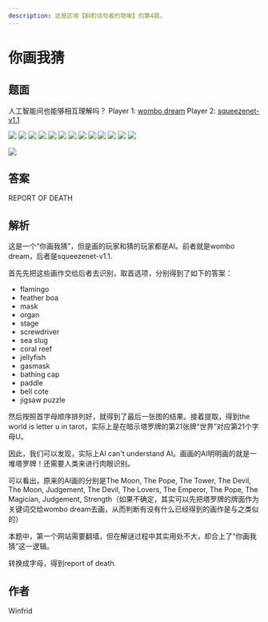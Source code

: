 ```yaml
---
description: 这是区域【斟酌词句者的隐喻】的第4题。
---
```


# 你画我猜

## 题面

人工智能间也能够相互理解吗？
Player 1: [wombo dream](https://www.wombo.art/)
Player 2: [squeezenet-v1.1](https://transcranial.github.io/keras-js/#/squeezenet-v1.1)


![](./04-ni-hua-wo-cai.assets/image_1.webp) ![](./04-ni-hua-wo-cai.assets/image_2.webp) ![](./04-ni-hua-wo-cai.assets/image_3.webp) ![](./04-ni-hua-wo-cai.assets/image_4.webp) ![](./04-ni-hua-wo-cai.assets/image_5.webp) ![](./04-ni-hua-wo-cai.assets/image_6.webp) ![](./04-ni-hua-wo-cai.assets/image_7.webp) ![](./04-ni-hua-wo-cai.assets/image_8.webp) ![](./04-ni-hua-wo-cai.assets/image_9.webp) ![](./04-ni-hua-wo-cai.assets/image_10.webp) ![](./04-ni-hua-wo-cai.assets/image_11.webp) ![](./04-ni-hua-wo-cai.assets/image_12.webp) ![](./04-ni-hua-wo-cai.assets/image_13.webp)

![](./04-ni-hua-wo-cai.assets/image_14.webp)

## 答案

REPORT OF DEATH

## 解析

这是一个“你画我猜”，但是画的玩家和猜的玩家都是AI。前者就是wombo dream，后者是squeezenet-v1.1.

首先先把这些画作交给后者去识别，取首选项，分别得到了如下的答案：

* flamingo
* feather boa
* mask
* organ
* stage
* screwdriver
* sea slug
* coral reef
* jellyfish
* gasmask
* bathing cap
* paddle
* bell cote
* jigsaw puzzle

然后按照首字母顺序排列好，就得到了最后一张图的结果。接着提取，得到the world is letter u in tarot，实际上是在暗示塔罗牌的第21张牌“世界”对应第21个字母U。

因此，我们可以发现，实际上AI can't understand AI。画画的AI明明画的就是一堆塔罗牌！还需要人类来进行肉眼识别。

可以看出，原来的AI画的分别是The Moon, The Pope, The Tower, The Devil, The Moon, Judgement, The Devil, The Lovers, The Emperor, The Pope, The Magician, Judgement, Strength（如果不确定，其实可以先把塔罗牌的牌面作为关键词交给wombo dream去画，从而判断有没有什么已经得到的画作是与之类似的）

本题中，第一个网站需要翻墙，但在解谜过程中其实用处不大，却合上了“你画我猜”这一逻辑。

转换成字母，得到report of death.

## 作者

Winfrid
